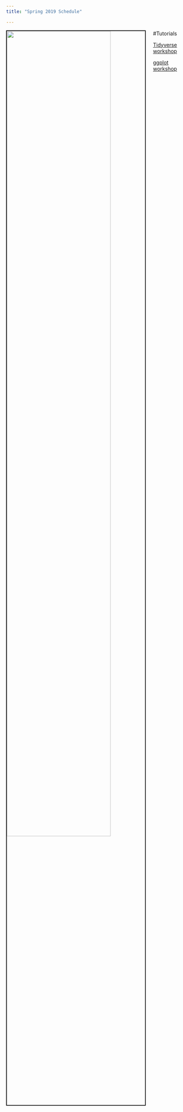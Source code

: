 ---
title: "Spring 2019 Schedule"

---

<img src= "images/R_schedule_9Jan19.jpg" style="width:75%; border:2px solid; margin-right: 20px" align= "left"> 

#Tutorials

[Tidyverse workshop](tutorials/tidyverse_tutorial.html)

[ggplot workshop](tutorials/ggplot_workshop.html)